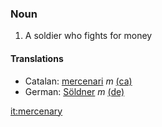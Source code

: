 ===Noun===
# A soldier who fights for money

====Translations====
*Catalan: [[mercenari]] ''m'' [[:ca:mercenari|(ca)]] 
*German: [[Söldner]] ''m'' [[:de:Söldner|(de)]]

[[it:mercenary]]